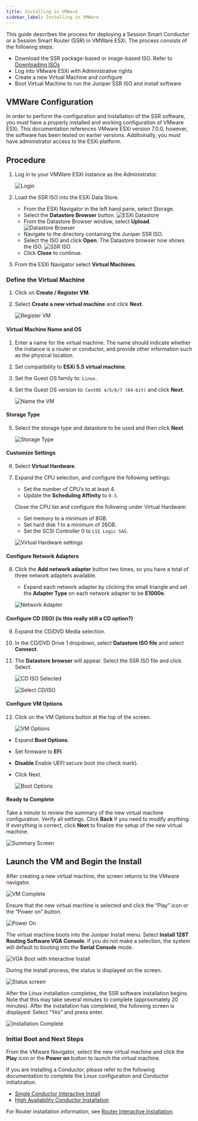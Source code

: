 ```yaml
---
title: Installing in VMWare
sidebar_label: Installing in VMWare
---
```




This guide describes the process for deploying a Session Smart Conductor or a Session Smart Router (SSR) in VMWare ESXi. The process consists of the following steps:

- Download the SSR package-based or image-based ISO. Refer to [Downloading ISOs](intro_downloading_iso.md)
- Log into VMware ESXi with Administrative rights
- Create a new Virtual Machine and configure
- Boot Virtual Machine to run the Juniper SSR ISO and install software

## VMWare Configuration

In order to perform the configuration and installation of the SSR software, you must have a properly installed and working configuration of VMware ESXi. This documentation references VMware ESXi version 7.0.0, however, the software has been tested on earlier versions. Additoinally, you must have administrator access to the ESXi platform.

## Procedure

1. Log in to your VMWare ESXi instance as the Administrator. 

	![Login](/img/vmware_login.jpg)

2. Load the SSR ISO into the ESXi Data Store. 

	- From the ESXi Navigator in the left hand pane, select Storage.
	- Select the **Datastore Browser** button. 
	![ESXi Datastore](/img/vmware_datastore.jpg)
	- From the Datastore Browser window, select **Upload**.
	![Datastore Browser](/img/vmware_datastorebrowser.jpg)
	- Navigate to the directory containing the Juniper SSR ISO. 
	- Select the ISO and click **Open**. The Datastore browser now shows the ISO.
	![SSR ISO](/img/vmware_ssr-iso.jpg)
	-  Click **Close** to continue.

3. From the ESXi Navigator select **Virtual Machines**.

### Define the Virtual Machine

1. Click on **Create / Register VM**.
2. Select **Create a new virtual machine** and click **Next**. 

	![Register VM](/img/vmware_registervm.jpg)

#### Virtual Machine Name and OS

1. Enter a name for the virtual machine. The name should indicate whether the instance is a router or conductor, and provide other information such as the physical location.
2. Set compatibility to **ESXi 5.5 virtual machine**.
3. Set the Guest OS family to: `Linux`.
4. Set the Guest OS version to: `CentOS 4/5/6/7 (64-bit)` and click **Next**. 

	![Name the VM](/img/vmware_name-os.png)

#### Storage Type

5. Select the storage type and datastore to be used and then click **Next**. 

	![Storage Type](/img/vmware_storage.jpg)

#### Customize Settings

6. Select **Virtual Hardware**.
7. Expand the CPU selection, and configure the following settings:

	- Set the number of CPU’s to at least 4.
	- Update the **Scheduling Affinity** to `0-3`.

	Close the CPU list and configure the following under Virtual Hardware:

	- Set memory to a minimum of 8GB.
	- Set hard disk 1 to a minimum of 26GB.
	- Set the SCSI Controller 0 to `LSI Logic SAS`. 

	![Virtual Hardware settings](/img/vmware_virt_hdwr.jpg)

#### Configure Network Adapters

8. Click the **Add network adapter** button two times, so you have a total of three network adapters available. 

	- Expand each network adapter by clicking the small triangle and set the **Adapter Type** on each network adapter to be **E1000e**. 

	![Network Adapter](/img/vmware_net_adapter.jpg)

#### Configure CD (ISO) **(is this really still a CD option?)**

9. Expand the CD/DVD Media selection.
10. In the CD/DVD Drive 1 dropdown, select **Datastore ISO file** and select **Connect**.
11. The **Datastore browser** will appear. Select the SSR ISO file and click Select.

	![CD ISO Selected](/img/vmware_cd-iso2.jpg)

	![Select CD/ISO](/img/vmware_cd-iso.jpg)

#### Configure VM Options

12. Click on the VM Options button at the top of the screen.

	![VM Options](/img/vmware_vmoptions1.jpg)

- Expand **Boot Options**.
- Set firmware to **EFI**.
- **Disable** Enable UEFI secure boot (no check mark).
- Click Next.

	![Boot Options](/img/vmware_vmoptions2.jpg)

#### Ready to Complete

Take a minute to review the summary of the new virtual machine configuration. Verify all settings. Click **Back** if you need to modify anything. If everything is correct, click **Next** to finalize the setup of the new virtual machine.

![Summary Screen](/img/vmware_complete.png)

## Launch the VM and Begin the Install

After creating a new virtual machine, the screen returns to the VMware navigator. 

![VM Complete](/img/vmware_finish.png)

Ensure that the new virtual machine is selected and click the “Play” icon or the “Power on” button.

![Power On](/img/vmware_pwr-on.png)

The virtual machine boots into the Juniper Install menu. Select **Install 128T Routing Software VGA Console**. If you do not make a selection, the system will default to booting into the **Serial Console** mode.

![VGA Boot with Interactive Install](/img/install_select_interactive.png)

During the install process, the status is displayed on the screen.

![Status screen](/img/vmware_install_status.png)

After the Linux installation completes, the SSR software installation begins. Note that this may take several minutes to complete (approximately 20 minutes). After the installation has completed, the following screen is displayed: Select “Yes” and press enter. 

![Installation Complete](/img/intro_installation_bootable_media_install_complete.png)

### Initial Boot and Next Steps

From the VMware Navigator, select the new virtual machine and click the **Play** icon or the **Power on** button to launch the virtual machine. 

<InitialBoot/>

If you are installing a Conductor, please refer to the following documentation to complete the Linux configuration and Conductor initialization. 

- [Single Conductor Interactive Install](single_conductor_install.mdx)
- [High Availability Conductor Installation](ha_conductor_install.mdx)

For Router installation information, see [Router Interactive Installation](intro_installation_bootable_media.mdx).

